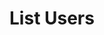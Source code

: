 ---
title: 'List Users'
description: 'Get a list of users that match the specified criteria'
openapi: GET /users
---